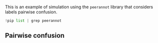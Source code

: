This is an example of simulation using the `peerannot` library that considers labels pairwise confusion.

```python
!pip list | grep peerannot
```

## Pairwise confusion